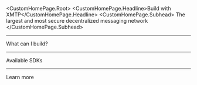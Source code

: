 
<CustomHomePage.Root>
   <CustomHomePage.Headline>Build with XMTP</CustomHomePage.Headline>
   <CustomHomePage.Subhead>
      The largest and most secure decentralized messaging network
   </CustomHomePage.Subhead>
   <hr/>
   <CustomHomePage.SectionTitle>What can I build?</CustomHomePage.SectionTitle>
   <CustomHomePage.TileGrid>
      <CustomHomePage.Tile
         href="/inboxes/quickstart"
         title="Build chat inboxes"
         description="Build standalone inbox apps with 1:1 and group chats built with MLS"
         icon="📥"
         />
      <CustomHomePage.Tile
         href="/agents/build-an-agent"
         title="Build agents"
         description="Build agents that communicate with humans and other agents"
         icon="🤖"
         />
   </CustomHomePage.TileGrid>
   <hr/>
   <CustomHomePage.SectionTitle>Available SDKs</CustomHomePage.SectionTitle>
   <CustomHomePage.SDKGrid>
      <CustomHomePage.SDKTile href="sdks/browser" src="/ts-logo-128.svg" alt="TypeScript logo" name="Browser" />
      <CustomHomePage.SDKTile href="/inboxes/sdks/nodejs" lightSrc="/nodejsStackedDark.svg" darkSrc="/nodejsStackedLight.svg" alt="Node.js" name="Node" />
      <CustomHomePage.SDKTile href="sdks/react-native" src="/rn-header_logo.svg" alt="React Native logo" name="RN" />
      <CustomHomePage.SDKTile href="sdks/ios" src="/swift_logo_color.svg" alt="iOS logo" name="iOS" />
      <CustomHomePage.SDKTile href="sdks/android" src="/Kotlin_Icon.svg" alt="Android logot" name="Android" />
   </CustomHomePage.SDKGrid>
   <hr/>
   <CustomHomePage.SectionTitle>Learn more</CustomHomePage.SectionTitle>
   <CustomHomePage.TileGrid>
      <CustomHomePage.Tile
         href="/intro/intro"
         title="Intro to XMTP"
         description="Get an intro to XMTP and why you should build with it"
         />
      <CustomHomePage.Tile
         href="/protocol/envelope-types"
         title="Learn protocol concepts"
         description="Dive deeper into XMTP by learning about key protocol concepts"
         />
      <CustomHomePage.Tile
         href="https://xmtp.chat/"
         title="Build with xmtp.chat"
         description="Build an inbox app with the help of this interactive developer tool and chat app"
         isExternal={true}
         />
      <CustomHomePage.Tile
         href="/network/run-a-node"
         title="Run an XMTP node"
         description="Learn about network nodes and how to become a registered node operator"
         />
      <CustomHomePage.Tile
         href="/intro/xips"
         title="Review XIPs"
         description="Read and provide feedback on the latest XMTP Improvement Proposals"
         />
      <CustomHomePage.Tile
         href="/upgrade-from-legacy-V2"
         title="Upgrade to XMTP V3"
         description="Get tips for upgrading from a legacy SDK to a stable XMTP V3 SDK"
         />
   </CustomHomePage.TileGrid>
</CustomHomePage.Root>